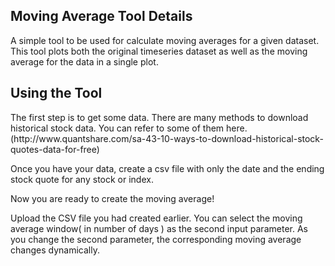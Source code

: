 ## Moving Average Tool Details

A simple tool to be used for calculate moving averages for a given dataset.
This tool plots both the original timeseries dataset as well as the moving average for the data
in a single plot.


## Using the Tool

The first step is to get some data. There are many methods to download historical stock data.
You can refer to some of them here.
(http://www.quantshare.com/sa-43-10-ways-to-download-historical-stock-quotes-data-for-free)

Once you have your data, create a csv file with only the date and the ending stock quote
for any stock or index.


Now you are ready to create the moving average!


Upload the CSV file you had created earlier.
You can select the moving average window( in number of days ) as the second input parameter.
As you change the second parameter, the corresponding moving average changes dynamically.

